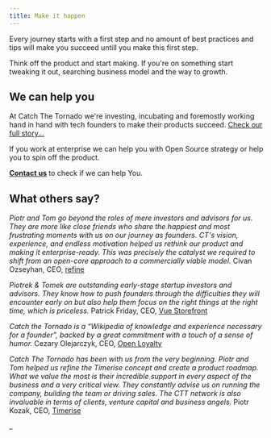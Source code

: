 ```yaml
---
title: Make it happen
---
```


Every journey starts with a first step and no amount of best practices and tips will make you succeed untill you make this first step.

Think off the product and start making. If you're on something start tweaking it out, searching business model and the way to growth.

## We can help you

At Catch The Tornado we're investing, incubating and foremostly working hand in hand with tech founders to make their products succeed. [Check our full story...](https://www.catchthetornado.com/about-us)

If you work at enterprise we can help you with Open Source strategy or help you to spin off the product.

[**Contact us**](https://www.catchthetornado.com/contact-us) to check if we can help You.

## What others say?

_Piotr and Tom go beyond the roles of mere investors and advisors for us. They are more like close friends who share the happiest and most frustrating moments with us on our journey as founders. CT's vision, experience, and endless motivation helped us rethink our product and making it enterprise-ready. This was precisely the catalyst we required to shift from an open-core approach to a commercially viable model._
Civan Ozseyhan, CEO, [refine](https://refine.dev/)

_Piotrek & Tomek are outstanding early-stage startup investors and advisors. They know how to push founders through the difficulties they will encounter early on but also help them focus on the right things at the right time, which is priceless._
Patrick Friday, CEO, [Vue Storefront](https://vuestorefront.io/)

_Catch the Tornado is a “Wikipedia of knowledge and experience necessary for a founder”, backed by a great commitment with a touch of a sense of humor._
Cezary Olejarczyk, CEO, [Open Loyalty](https://openloyalty.io/)

_Catch The Tornado has been with us from the very beginning. Piotr and Tom helped us refine the Timerise concept and create a product roadmap. What we value the most is their incredible support in every aspect of the business and a very critical view. They constantly advise us on running the company, building the team or driving sales. The CTT network is also invaluable in terms of clients, venture capital and business angels._
Piotr Kozak, CEO, [Timerise](https://timerise.io/)








_
